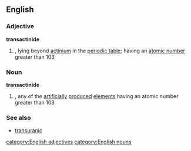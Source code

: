 ==English==
===Adjective===
'''transactinide'''
#{{chemistry}},{{physics}} lying beyond [[actinium]] in the [[periodic table]]; having an [[atomic number]] greater than 103
===Noun===
'''transactinide'''
#{{chemistry}},{{physics}} any of the [[artificial]]ly [[produced]] [[elements]] having an atomic number greater than 103
===See also===
*[[transuranic]]
[[category:English adjectives]]
[[category:English nouns]]